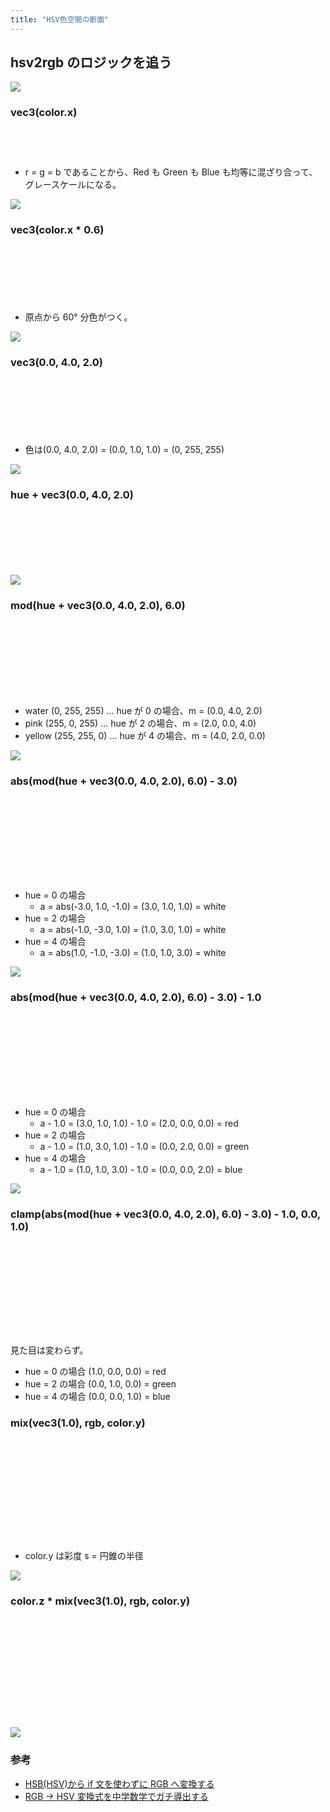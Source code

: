 ```yaml
---
title: "HSV色空間の断面"
---
```



<Canvas />

## hsv2rgb のロジックを追う

![](/webgl-practice-ground/articles/hsv-color-space-bg/hue-circle.png)

### vec3(color.x)

```glsl
vec3 hsv2rgb(vec3 color) {
  return vec3(color.x);
}
```

- r = g = b であることから、Red も Green も Blue も均等に混ざり合って、グレースケールになる。

![](/webgl-practice-ground/articles/hsv-color-space-bg/00.png)

### vec3(color.x \* 0.6)

```glsl
vec3 hsv2rgb(vec3 color) {
  // Hueを[0, 1]から[0, 6]へスケール
  float hue = color.x * 6.0;

  return vec3(hue);
}
```

- 原点から 60° 分色がつく。

![](/articles/hsv-color-space-bg/01.png)

### vec3(0.0, 4.0, 2.0)

```glsl
vec3 hsv2rgb(vec3 color) {
  // Hueを[0, 1]から[0, 6]へスケール
  float hue = color.x * 6.0;

  return vec3(0.0, 4.0, 2.0);
}
```

- 色は(0.0, 4.0, 2.0) = (0.0, 1.0, 1.0) = (0, 255, 255)

![](/articles/hsv-color-space-bg/02.png)

### hue + vec3(0.0, 4.0, 2.0)

```glsl
vec3 hsv2rgb(vec3 color) {
  // Hueを[0, 1]から[0, 6]へスケール
  float hue = color.x * 6.0;

  return hue + vec3(0.0, 4.0, 2.0);
}
```

![](/articles/hsv-color-space-bg/03.png)

### mod(hue + vec3(0.0, 4.0, 2.0), 6.0)

```glsl
vec3 hsv2rgb(vec3 color) {
  // Hueを[0, 1]から[0, 6]へスケール
  float hue = color.x * 6.0;

  vec3 m = mod(hue + vec3(0.0, 4.0, 2.0), 6.0);

  return m;
}
```

- water (0, 255, 255) ... hue が 0 の場合、m = (0.0, 4.0, 2.0)
- pink (255, 0, 255) ... hue が 2 の場合、m = (2.0, 0.0, 4.0)
- yellow (255, 255, 0) ... hue が 4 の場合、m = (4.0, 2.0, 0.0)

![](/articles/hsv-color-space-bg/04.png)

### abs(mod(hue + vec3(0.0, 4.0, 2.0), 6.0) - 3.0)

```glsl
vec3 hsv2rgb(vec3 color) {
  // Hueを[0, 1]から[0, 6]へスケール
  float hue = color.x * 6.0;

  vec3 m = mod(hue + vec3(0.0, 4.0, 2.0), 6.0);
  vec3 a = abs(m - 3.0);

  return a;
}
```

- hue = 0 の場合
  - a = abs(-3.0, 1.0, -1.0) = (3.0, 1.0, 1.0) = white
- hue = 2 の場合
  - a = abs(-1.0, -3.0, 1.0) = (1.0, 3.0, 1.0) = white
- hue = 4 の場合
  - a = abs(1.0, -1.0, -3.0) = (1.0, 1.0, 3.0) = white

![](/articles/hsv-color-space-bg/05.png)

### abs(mod(hue + vec3(0.0, 4.0, 2.0), 6.0) - 3.0) - 1.0

```glsl
vec3 hsv2rgb(vec3 color) {
  // Hueを[0, 1]から[0, 6]へスケール
  float hue = color.x * 6.0;

  vec3 m = mod(hue + vec3(0.0, 4.0, 2.0), 6.0);
  vec3 a = abs(m - 3.0);

  return a - 1.0;
}
```

- hue = 0 の場合
  - a - 1.0 = (3.0, 1.0, 1.0) - 1.0 = (2.0, 0.0, 0.0) = red
- hue = 2 の場合
  - a - 1.0 = (1.0, 3.0, 1.0) - 1.0 = (0.0, 2.0, 0.0) = green
- hue = 4 の場合
  - a - 1.0 = (1.0, 1.0, 3.0) - 1.0 = (0.0, 0.0, 2.0) = blue

![](/articles/hsv-color-space-bg/06.png)

### clamp(abs(mod(hue + vec3(0.0, 4.0, 2.0), 6.0) - 3.0) - 1.0, 0.0, 1.0)

```glsl
vec3 hsv2rgb(vec3 color) {
  // Hueを[0, 1]から[0, 6]へスケール
  float hue = color.x * 6.0;

  vec3 m = mod(hue + vec3(0.0, 4.0, 2.0), 6.0);
  vec3 a = abs(m - 3.0);
  vec3 rgb = clamp(a - 1.0, 0.0, 1.0);

  return rgb;
}
```

見た目は変わらず。

- hue = 0 の場合 (1.0, 0.0, 0.0) = red
- hue = 2 の場合 (0.0, 1.0, 0.0) = green
- hue = 4 の場合 (0.0, 0.0, 1.0) = blue

### mix(vec3(1.0), rgb, color.y)

```glsl
vec3 hsv2rgb(vec3 color) {
  // Hueを[0, 1]から[0, 6]へスケール
  float hue = color.x * 6.0;

  vec3 m = mod(hue + vec3(0.0, 4.0, 2.0), 6.0);
  vec3 a = abs(m - 3.0);
  vec3 rgb = clamp(a - 1.0, 0.0, 1.0);

  // 白とrgbを彩度（動径）に沿って補間
  return mix(vec3(1.0), rgb, color.y);
}
```

- color.y は彩度 s = 円錐の半径

![](/articles/hsv-color-space-bg/07.png)

### color.z \* mix(vec3(1.0), rgb, color.y)

```glsl
vec3 hsv2rgb(vec3 color) {
  // Hueを[0, 1]から[0, 6]へスケール
  float hue = color.x * 6.0;

  vec3 m = mod(hue + vec3(0.0, 4.0, 2.0), 6.0);
  vec3 a = abs(m - 3.0);
  vec3 rgb = clamp(a - 1.0, 0.0, 1.0);

  // 白とrgbを彩度（動径）に沿って補間したものに明度をかける
  return color.z * mix(vec3(1.0), rgb, color.y);
}
```

![](/articles/hsv-color-space-bg/08.png)

### 参考

- [HSB(HSV)から if 文を使わずに RGB へ変換する](https://sites.google.com/site/bknobiboroku/programming-tips/wpf/Csharp_wpf_HSB_to_RGB)
- [RGB -> HSV 変換式を中学数学でガチ導出する](https://zenn.dev/tetracalibers/articles/78474ee3e8678e)
